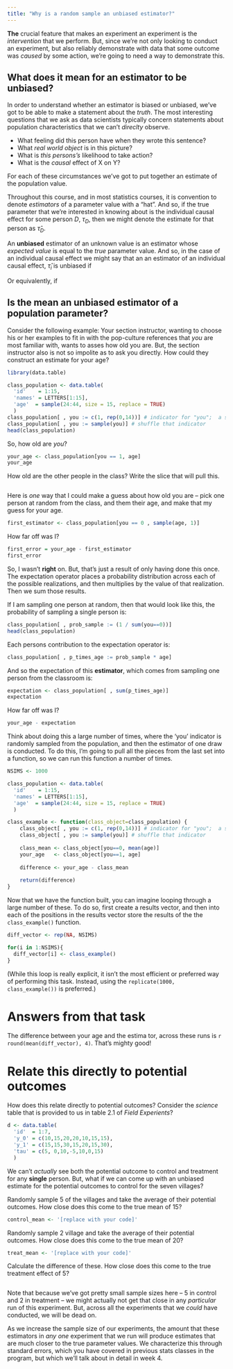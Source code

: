 ```yaml
---
title: "Why is a random sample an unbiased estimator?"
---
```


**The** crucial feature that makes an experiment an experiment is the *intervention* that we perform. But, since we're not only looking to conduct an experiment, but also reliably demonstrate with data that some outcome was *caused* by some action, we're going to need a way to demonstrate this. 

## What does it mean for an estimator to be unbiased? 

In order to understand whether an estimator is biased or unbiased, we've got to be able to make a statement about the *truth*. The most interesting questions that we ask as data scientists typically concern statements about population characteristics that we can't *direclty* observe. 

- What feeling did this person have when they wrote this sentence? 
- What *real world object* is in this picture? 
- What is *this persons's* likelihood to take action? 
- What is the *causal* effect of X on Y? 

For each of these circumstances we've got to put together an estimate of the population value. 

Throughout this course, and in most statistics courses, it is convention to denote *estimators* of a parameter value with a "hat". And so, if the true parameter that we're interested in knowing about is the individual causal effect for some person $D$, $\tau_{D}$, then we might denote the estimate for that person as $\hat{\tau}_{D}$. 

An **unbiased** estimator of an unknown value is an estimator whose *expected value* is equal to the *true* parameter value. And so, in the case of an individual causal effect we might say that an an estimator of an individual causal effect, $\hat{\tau}_{i}$ is unbiased if

\begin{equation} 
E[\hat{\tau}_{i}] = \tau
\end{equation} 

Or equivalently, if

\begin{equation}
E[\hat{\tau}_{i} - \tau] = 0 
\end{equation}

## Is the mean an unbiased estimator of a population parameter? 
Consider the following example: Your section instructor, wanting to choose his or her examples to fit in with the pop-culture references that *you* are most familiar with, wants to asses how old you are. But, the section instructor also is not so impolite as to ask you directly. How could they construct an estimate for your age? 

```r
library(data.table)

class_population <- data.table( 
  'id'    = 1:15, 
  'names' = LETTERS[1:15], 
  'age'  = sample(24:44, size = 15, replace = TRUE)
  ) 
class_population[ , you := c(1, rep(0,14))] # indicator for "you";  a single 1 and 14 zeros 
class_population[ , you := sample(you)] # shuffle that indicator
head(class_population)
```

So, how old are *you*? 

```r
your_age <- class_population[you == 1, age]
your_age
```

How old are the other people in the class? Write the slice that will pull this. 

```r

```

Here is *one* way that I could make a guess about how old you are -- pick one person at random from the class, and them their age, and make that my guess for your age. 

```r
first_estimator <- class_population[you == 0 , sample(age, 1)]
```

How far off was I? 

```r
first_error = your_age - first_estimator 
first_error
```

So, I wasn't **right** on. But, that's just a result of only having done this once. The expectation operator places a probability distribution across each of the possible realizations, and then multiplies by the value of that realization. Then we sum those results. 

If I am sampling one person at random, then that would look like this, the probability of sampling a single person is:

```r
class_population[ , prob_sample := (1 / sum(you==0))]
head(class_population)
```

Each persons contribution to the expectation operator is: 

```r
class_population[ , p_times_age := prob_sample * age]
```

And so the expectation of this **estimator**, which comes from sampling one person from the classroom is: 

```r
expectation <- class_population[ , sum(p_times_age)]
expectation
```

How far off was I? 

```r
your_age - expectation
```

Think about doing this a large number of times, where the 'you' indicator is randomly sampled from the population, and then the estimator of one draw is conducted. To do this, I'm going to pull all the pieces from the last set into a function, so we can run this function a number of times. 

```r
NSIMS <- 1000

class_population <- data.table( 
  'id'    = 1:15, 
  'names' = LETTERS[1:15], 
  'age'  = sample(24:44, size = 15, replace = TRUE)
  ) 

class_example <- function(class_object=class_population) { 
    class_object[ , you := c(1, rep(0,14))] # indicator for "you";  a single 1 and 14 zeros 
    class_object[ , you := sample(you)] # shuffle that indicator
    
    class_mean <- class_object[you==0, mean(age)]
    your_age   <- class_object[you==1, age]
    
    difference <- your_age - class_mean
    
    return(difference)
}
```

Now that we have the function built, you can imagine looping through a large number of these. To do so, first create a results vector, and then into each of the positions in the results vector store the results of the the `class_example()` function. 

```r
diff_vector <- rep(NA, NSIMS)

for(i in 1:NSIMS){ 
  diff_vector[i] <- class_example()
}
```

(While this loop is really explicit, it isn't the most efficient or preferred way of performing this task. Instead, using the `replicate(1000, class_example())` is preferred.)

# Answers from that task

The difference between your age and the estima  tor, across these runs is `r round(mean(diff_vector), 4)`. That's mighty good! 

# Relate this directly to potential outcomes
How does this relate directly to potential outcomes? Consider the *science* table that is provided to us in table 2.1 of *Field Experients*? 

```r
d <- data.table(
  'id'  = 1:7, 
  'y_0' = c(10,15,20,20,10,15,15), 
  'y_1' = c(15,15,30,15,20,15,30), 
  'tau' = c(5, 0,10,-5,10,0,15)
  )
```

We can't *actually* see both the potential outcome to control and treatment for any **single** person. But, what if we can come up with an unbiased estimate for the potential outcomes to control for the seven villages? 

Randomly sample 5 of the villages and take the average of their potential outcomes. How close does this come to the true mean of 15? 

```r
control_mean <- '[replace with your code]'
```

Randomly sample 2 village and take the average of their potential outcomes. How close does this come to the true mean of 20? 

```r
treat_mean <- '[replace with your code]'
```

Calculate the difference of these. How close does this come to the true treatment effect of 5? 
```r

```

Note that because we've got pretty small sample sizes here -- 5 in control and 2 in treatment -- we might actually not get that close in any *particular* run of this experiment. But, across all the experiments that we *could* have conducted, we will be dead on.

As we increase the sample size of our experiments, the amount that these estimators in *any one* experiment that we run will produce estimates that are much closer to the true parameter values. We characterize this through standard errors, which you have covered in previous stats classes in the program, but which we'll talk about in detail in week 4. 
